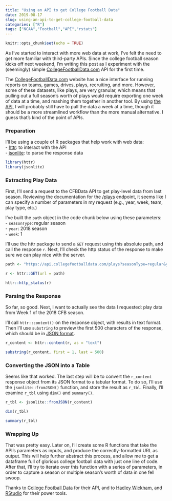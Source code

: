```yaml
---
title: "Using an API to get College Football Data"
date: 2019-08-17
slug: using-an-api-to-get-college-football-data
categories: ["R"]
tags: ["NCAA","Football","API","rstats"]
---
```


```r
knitr::opts_chunk$set(echo = TRUE)
```

As I've started to interact with more web data at work, I've felt the need to get more familiar with third-party APIs. Since the college football season kicks off next weekend, I'm writing this post as I experiment with the (seemingly) simple [CollegeFootballData.com](http://CollegeFootballData.com) API for the first time. 


The [CollegeFootballData.com](http://CollegeFootballData.com) website has a nice interface for running reports on teams, games, drives, plays, recruiting, and more. However, some of these datasets, like plays, are very granular, which means that pulling out a full season's worth of plays would require exporting one week of data at a time, and mashing them together in another tool. By using [the API](https://api.collegefootballdata.com/), I will probably still have to pull the data a week at a time, though it should be a more streamlined workflow than the more manual alternative. I guess that's kind of the point of APIs.


### Preparation 
I'll be using a couple of R packages that help work with web data:  
- [httr](https://cran.r-project.org/web/packages/httr): to interact with the API  
- [jsonlite](https://cran.r-project.org/web/packages/jsonlite/): to parse the response data

```r
library(httr)
library(jsonlite)

```

### Extracting Play Data  
First, I'll send a request to the CFBData API to get play-level data from last season. Reviewing the documentation for the [/plays](https://api.collegefootballdata.com/api/docs/?url=/api-docs.json#/plays/getPlays) endpoint, it seems like I can specify a number of parameters in my request (e.g., year, week, team, play type, etc.)

I've built the `path` object in the code chunk below using these parameters:  
- `seasonType`: regular season  
- `year`: 2018 season   
- `week`: 1

I'll use the httr package to send a `GET` request using this absolute path, and call the response `r`. Next, I'll check the http status of the response to make sure we can play nice with the server.

```r

path <- "https://api.collegefootballdata.com/plays?seasonType=regular&year=2018&week=1"

r <- httr::GET(url = path)

httr::http_status(r)

```


### Parsing the Response  

So far, so good. Next, I want to actually see the data I requested: play data from Week 1 of the 2018 CFB season. 

I'll call `httr::content()` on the response object, with results in text format. Then I'll use `substring` to preview the first 500 characters of the response, which should be in [JSON format](https://www.json.org/).

```r

r_content <- httr::content(r, as = "text")

substring(r_content, first = 1, last = 500)


```

### Converting the JSON into a Table  
Seems like that worked. The last step will be to convert the `r_content` response object from its JSON format to a tabular format. To do so, I'll use the `jsonlite::fromJSON()` function, and store the result as `r_tbl`. Finally, I'll examine `r_tbl` using `dim()` and `summary()`.


```r

r_tbl <- jsonlite::fromJSON(r_content)

dim(r_tbl)

summary(r_tbl)

```
### Wrapping Up  
That was pretty easy. Later on, I'll create some R functions that take the API's parameters as inputs, and produce the correctly-formatted URL as output. This will help further abstract this process, and allow me to get a dataframe full of glorious college football data with just one line of code. After that, I'll try to iterate over this function with a series of parameters, in order to capture a season or multiple season's worth of data in one fell swoop.

Thanks to [College Football Data](https://collegefootballdata.com) for their API, and to [Hadley Wickham](http://twitter.com/hadleywickham), and [RStudio](http://rstudio.com/) for their power tools.